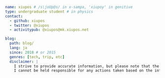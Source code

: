 ```yaml
name: xiupos # /s\joUp@s/ in x-sampa, 'xiupoy' in genitive
type: undergraduate student # in physics
contact:
  - github: xiupos
  - twitter: @xiupos
  - activitypub: @xiupos@mk.xiupos.net

blog:
  path: blog/
  lang: ja
  since: 2018 # or 2015
  genres: [tech, trip, etc]
  disclaimer: |
    I strive to provide accurate information, but please note that the content on this site is provided without warranty, as it may sometimes become outdated. Additionally, I reserve the right to change or delete information without notice if its accuracy or appropriateness is in question.
    I cannot be held responsible for any actions taken based on the information provided on this site, or for any damages or losses that may occur as a result. Thank you for your understanding.
```
